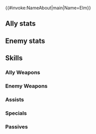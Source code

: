 {{#invoke:NameAbout|main|Name=Elm}}{{HeroPage Tabs}}
{{Hero Infobox
|Name=Elm
|Title=Retainer to Embla
|Origin=Fire Emblem Heroes
|Gender=Male
|WeaponType=Red Beast
|MoveType=Flying
|MythicEffect=Astra
|MythicEffect2=Raiding Party Bonus
|MythicEffect3=Raiding Party Call
|BoostHP=5
|BoostSpd=4
|actorEN=Landon McDonald
|actorJP=入野自由
|artist=コザキユースケ
|additionDate=2021-12-06
|releaseDate=April 28, 2025
|Person=Elm
|Properties=mythic
|description=Retainer to Embla, god of barriers and broken bonds. Snide and shameless, he lines his words with barbs meant to wound.
|cv1=0
|cv2=600400
|TagID=エルム
|InternalID=1236
|EnemyInternalID=80
}}
==Ally stats==
{{Stats Page|noheader=1
|Lv1HP=19|Lv1ATK=10|Lv1SPD=9|Lv1DEF=9|Lv1RES=8
|GRHP=50|GRATK=75|GRSPD=90|GRDEF=55|GRRES=50
}}
==Enemy stats==
{{Stats Page/Enemy|noheader=1
|Lv1HP=19|Lv1ATK=9|Lv1SPD=12|Lv1DEF=5|Lv1RES=7
|GRHP=50|GRATK=65|GRSPD=70|GRDEF=50|GRRES=55
}}
==Skills==
===Ally Weapons===
{{Weapons Table
|weapon1=Hatchling (Flier)
|weapon1Default=1
|weapon1Unlock=1
|weapon2=Fledgling (Flier)
|weapon2Default=2
|weapon2Unlock=2
|weapon3=Adult (Flier)
|weapon3Default=4
|weapon3Unlock=3
|weapon4=Jaws of Closure
|weapon4Default=5
|weapon4Unlock=5
}}
===Enemy Weapons===
{{Weapons Table/enemy
|weapon4=Fang of Closure
}}
===Assists===
{{Assists Table}}
===Specials===
{{Specials Table
|special1=Night Sky
|special1Default=4
|special1Unlock=3
|special2=Astra
|special2Unlock=4
|special3=Nimble Beast
|special3Unlock=5
}}
===Passives===
{{Passives Table
|passiveA1=New Opening
|passiveA1Unlock=5
|passiveB1=Beast Agility 1
|passiveB2=Beast Agility 2
|passiveB3=Beast Agility 3
|passiveB4=Bestial Agility
|passiveB1Unlock=2
|passiveB2Unlock=3
|passiveB3Unlock=4
|passiveB4Unlock=5
|passiveC1=C Feud 1
|passiveC2=C Feud 2
|passiveC3=C Feud 3
|passiveC4=Preempt Screech
|passiveC1Unlock=2
|passiveC2Unlock=3
|passiveC3Unlock=4
|passiveC4Unlock=5
}}
{{Heroes Navbox}}
{{Enemies Navbox}}